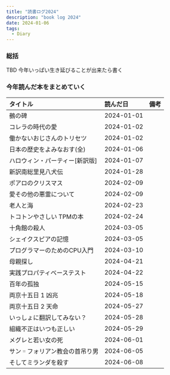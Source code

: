 ```yaml
---
title: "読書ログ2024"
description: "book log 2024"
date: 2024-01-06
tags:
  - Diary
---
```


### 総括

TBD 今年いっぱい生き延びることが出来たら書く

### 今年読んだ本をまとめていく

| タイトル             | 読んだ日       | 備考 |
|:-----------------|:-----------|:---|
| 鵺の碑              | 2024-01-01 |    |
| コレラの時代の愛         | 2024-01-02 |
| 働かないおじさんのトリセツ    | 2024-01-02 |
| 日本の歴史をよみなおす(全)   | 2024-01-06 |    |
| ハロウィン・パーティー[新訳版] | 2024-01-07 |    |
| 新訳南総里見八犬伝        | 2024-01-28 |    |
| ポアロのクリスマス        | 2024-02-09 |    |
| 愛その他の悪霊について      | 2024-02-09 |    |
| 老人と海             | 2024-02-23 |    |
| トコトンやさしい TPMの本   | 2024-02-24 |    |
| 十角館の殺人           | 2024-03-05 |    |
| シェイクスピアの記憶       | 2024-03-05 |    |
| プログラマーのためのCPU入門  | 2024-03-10 |    |
| 母親探し             | 2024-04-21 |    |
| 実践プロパティベーステスト    | 2024-04-22 |    |
| 百年の孤独            | 2024-05-15 |    |
| 両京十五日 1 凶兆       | 2024-05-18 |    |
| 両京十五日 2 天命       | 2024-05-27 |    |
| いっしょに翻訳してみない？    | 2024-05-28 |    |
| 組織不正はいつも正しい      | 2024-05-29 |    |
| メグレと若い女の死        | 2024-06-01 |    |
| サン゠フォリアン教会の首吊り男  | 2024-06-05 |    |
| そしてミランダを殺す       | 2024-06-08 |    |